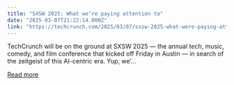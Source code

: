 ```yaml
---
title: "SXSW 2025: What we’re paying attention to"
date: "2025-03-07T21:22:14.000Z"
link: "https://techcrunch.com/2025/03/07/sxsw-2025-what-were-paying-attention-to/"
---
```


TechCrunch will be on the ground at SXSW 2025 — the annual tech, music, comedy, and film conference that kicked off Friday in Austin — in search of the zeitgeist of this AI-centric era. Yup, we&#8217;...

[Read more](https://techcrunch.com/2025/03/07/sxsw-2025-what-were-paying-attention-to/)
